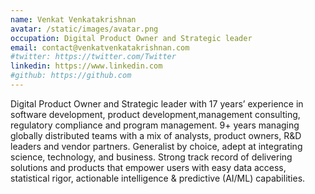 ```yaml
---
name: Venkat Venkatakrishnan
avatar: /static/images/avatar.png
occupation: Digital Product Owner and Strategic leader
email: contact@venkatvenkatakrishnan.com
#twitter: https://twitter.com/Twitter
linkedin: https://www.linkedin.com
#github: https://github.com
---
```


Digital Product Owner and Strategic leader with 17 years’ experience in software development, product development,management consulting, regulatory compliance and program management. 9+ years managing globally distributed teams with a mix of analysts, product owners, R&D leaders and vendor partners. Generalist by choice, adept at integrating science, technology, and business. Strong track record of delivering solutions and products that empower users with easy data access, statistical rigor, actionable intelligence & predictive (AI/ML) capabilities.
